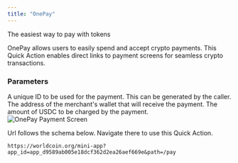 ```yaml
---
title: "OnePay"
---
```



The easiest way to pay with tokens

OnePay allows users to easily spend and accept crypto payments. This Quick Action enables direct links to payment screens for seamless crypto transactions.

<div className="flex justify-between items-start">
	<div className="flex-1">
		<h3>Parameters</h3>
		<ParamField path="paymentId" type="string">
			A unique ID to be used for the payment. This can be generated by the caller.
		</ParamField>
		<ParamField path="recipient" type="string">
			The address of the merchant's wallet that will receive the payment.
		</ParamField>
		<ParamField path="amount" type="string">
			The amount of USDC to be charged by the payment.
		</ParamField>
	</div>
	<div className="ml-5">
		<img
			src="/images/docs/mini-apps/quick-actions/onepay-qa.png"
			alt="OnePay Payment Screen"
			className="max-w-[300px] h-auto"
		/>
	</div>
</div>

Url follows the schema below. Navigate there to use this Quick Action.

```
https://worldcoin.org/mini-app?app_id=app_d9589ab005e18dcf362d2ea26aef669e&path=/pay
```